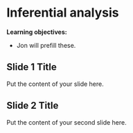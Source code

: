 # Inferential analysis

**Learning objectives:**

- Jon will prefill these.

## Slide 1 Title

Put the content of your slide here.

## Slide 2 Title

Put the content of your second slide here.
